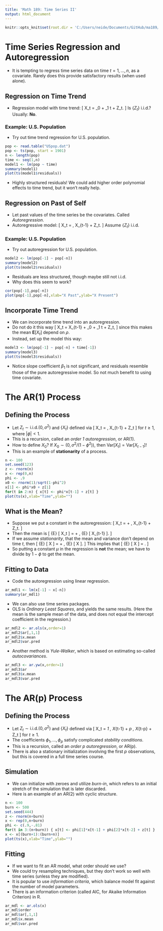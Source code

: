 ```yaml
---
title: 'Math 189: Time Series II'
output: html_document
---
```


```r
knitr::opts_knit$set(root.dir = 'C:/Users/neide/Documents/GitHub/ma189/Data')
```

# Time Series Regression and Autoregression

- It is tempting to regress time series data on time $t=1, \ldots, n$, as a covariate. Rarely does this provide satisfactory results (when used alone). 

## Regression on Time Trend

- Regression model with time trend:
\[
 X_t = \beta_0 + \beta_1 t + Z_t.
\]
 Is $\{ Z_t \}$ i.i.d.? Usually: **No**.

### Example: U.S. Population

- Try  out time trend regression for U.S. population.

```r
pop <- read.table("USpop.dat")
pop <- ts(pop, start = 1901)
n <- length(pop)
time <- seq(1,n)
model1 <- lm(pop ~ time)
summary(model1)
plot(ts(model1$residuals))
```

- Highly structured residuals! We could add higher order polynomial effects to time trend, but it won't really help.

## Regression on Past of Self

- Let past values of the time series be the covariates. Called *Autoregression*.
- Autoregressive model:
\[
  X_t = \rho \, X_{t-1} + Z_t.
\]
Assume $\{ Z_t \}$ i.i.d. 

### Example: U.S. Population

- Try  out autoregression for U.S. population.

```r
model2 <- lm(pop[-1] ~ pop[-n])
summary(model2)
plot(ts(model2$residuals))
```

- Residuals are less structured, though maybe still not i.i.d.
- Why does this seem to work?

```r
cor(pop[-1],pop[-n])
plot(pop[-1],pop[-n],xlab="X Past",ylab="X Present")
```

## Incorporate Time Trend

- We can incorporate time trend into an autoregression.
- Do not do it this way
\[
 X_t = \rho X_{t-1} + \beta_0 + \beta_1 t + Z_t,
\]
 since this makes the mean ${\mathbf E} [ X_t ]$ depend on $\rho$.
- Instead, set up the model this way:
\begin{align*}
 Y_t & = \beta_0 + \beta_1 t + X_t \\
  X_t & = \rho \, X_{t-1} + Z_t.
\end{align*}

```r
model3 <- lm(pop[-1] ~ pop[-n] + time[-1])
summary(model3)
plot(ts(model3$residuals))
```

- Notice slope coefficient $\beta_1$ is not significant, and residuals resemble those of the pure autoregressive model. So not much benefit to using time covariate.


# The AR(1) Process

## Defining the Process

- Let $Z_t \sim \mbox{i.i.d.} (0,\sigma^2)$ and $\{ X_t \}$ defined via
\[
 X_t = \phi \, X_{t-1} + Z_t
\]
for $t \geq 1$, where $|\phi| < 1$.
- This is a recursion, called an *order 1 autoregression*, or AR(1).
- How to define $X_0$? If $X_0 \sim (0, \sigma^2/(1-\phi^2) )$, then $\mbox{Var} [X_t] = \mbox{Var}[ X_{t-1}]$! 
- This is an example of **stationarity** of a process.
 
```r
n <- 100
set.seed(123)
z <- rnorm(n)
x <- rep(0,n)
phi <- .9
x0 <- rnorm(1)/sqrt(1-phi^2)
x[1] <- phi*x0 + z[1]
for(t in 2:n) { x[t] <- phi*x[t-1] + z[t] }
plot(ts(x),xlab="Time",ylab="")
```

## What is the Mean?

- Suppose we put a constant in the autoregression:
\[
  X_t = \mu +  \phi \, X_{t-1} + Z_t.
\]
- Then the mean is
\[
  {\mathbb E} [ X_t ] = \mu + \phi \, {\mathbb E} [ X_{t-1} ].
\]
- If we assume *stationarity*, that the mean and variance don't depend on time $t$, then 
\[
 {\mathbb E} [ X ] = \mu + \phi \, {\mathbb E} [ X ].
\]
 This implies that 
\[
 {\mathbb E} [ X ] = \frac{\mu}{1 - \phi}.
\]
- So putting a constant $\mu$ in the regression is **not** the mean; we have to divide by $1 - \phi$ to get the mean.

## Fitting to Data

- Code the autoregression using linear regression.

```r
ar_mdl1 <- lm(x[-1] ~ x[-n])
summary(ar_mdl1)
```

- We can also use time series packages.
- OLS is *Ordinary Least Squares*, and yields the same results. (Here the mean is the sample mean of the data, and does not equal the intercept coefficient in the regression.)

```r
ar_mdl2 <- ar.ols(x,order=1)
ar_mdl2$ar[,1,1]
ar_mdl2$x.mean
ar_mdl2$var.pred
```

- Another method is *Yule-Walker*, which is based on estimating so-called *autocovariances*.

```r
ar_mdl3 <- ar.yw(x,order=1)
ar_mdl3$ar
ar_mdl3$x.mean
ar_mdl3$var.pred
```

# The AR(p) Process

## Defining the Process

- Let $Z_t \sim \mbox{i.i.d.} (0,\sigma^2)$ and $\{ X_t \}$ defined via
\[
 X_t = \phi_1 \, X_{t-1} + \ldots \phi_p \, X_{t-p} + Z_t
\]
for $t \geq 1$.
- The coefficients $\phi_1,\ldots, \phi_p$ satisfy complicated *stability conditions*.
- This is a recursion, called an *order p autoregression*, or AR(p).
- There is also a stationary initialization involving the first $p$ observations, but this is covered in a full time series course.

## Simulation

- We can initialize with zeroes and utilize *burn-in*, which refers to an initial stretch of the simulation that is later discarded.
- Here is an example of an AR(2) with cyclic structure.

```r
n <- 100
burn <- 500
set.seed(444)
z <- rnorm(n+burn)
x <- rep(0,n+burn)
phi <- c(.9,-.81)
for(t in 3:(n+burn)) { x[t] <- phi[1]*x[t-1] + phi[2]*x[t-2] + z[t] }
x <- x[(burn+1):(burn+n)]
plot(ts(x),xlab="Time",ylab="")
```

## Fitting

- If we want to fit an AR model, what order should we use? 
- We could try resampling techniques, but they don't work so well with time series (unless they are modified).
- It is popular to use *information criteria*, which balance model fit against the number of model parameters.
- There is an information criterion (called AIC, for Akaike Information Criterion) in R.

```r
ar_mdl <- ar.ols(x)
ar_mdl$order
ar_mdl$ar[,1,1]
ar_mdl$x.mean
ar_mdl$var.pred
```

